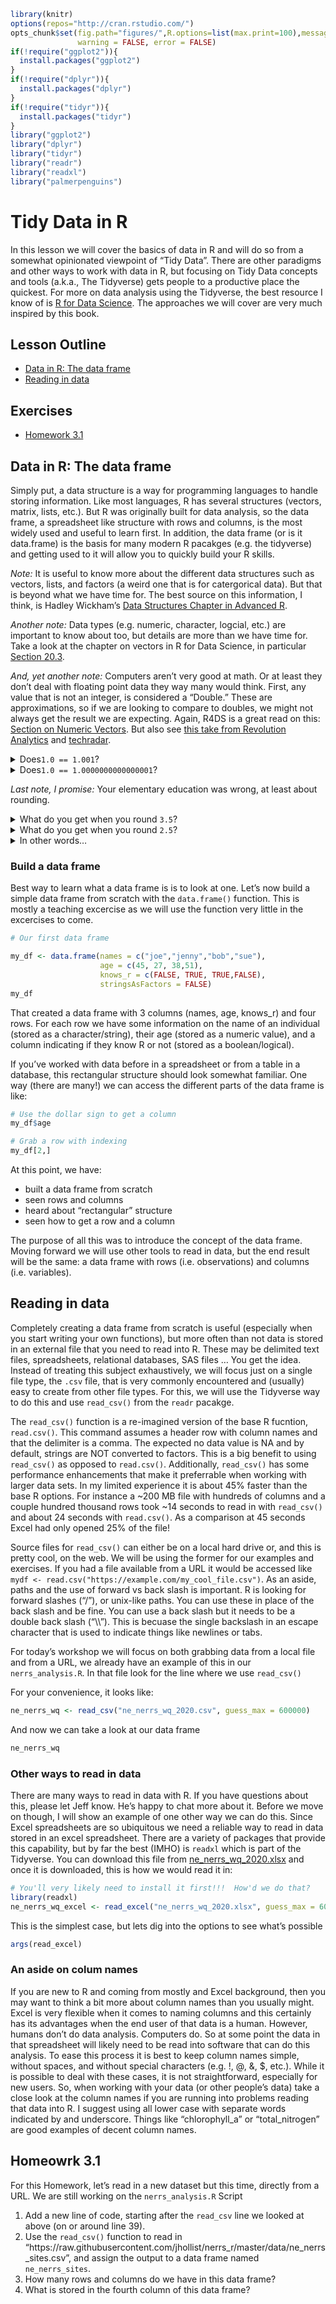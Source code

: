 ```r
library(knitr)
options(repos="http://cran.rstudio.com/")
opts_chunk$set(fig.path="figures/",R.options=list(max.print=100),message = FALSE,
               warning = FALSE, error = FALSE)
if(!require("ggplot2")){
  install.packages("ggplot2")
}
if(!require("dplyr")){
  install.packages("dplyr")
}
if(!require("tidyr")){
  install.packages("tidyr")
}
library("ggplot2")
library("dplyr")
library("tidyr")
library("readr")
library("readxl")
library("palmerpenguins")
```

# Tidy Data in R

In this lesson we will cover the basics of data in R and will do so from a somewhat opinionated viewpoint of "Tidy Data".  There are other paradigms and other ways to work with data in R, but focusing on Tidy Data concepts and tools (a.k.a., The Tidyverse) gets people to a productive place the quickest.  For more on data analysis using the Tidyverse, the best resource I know of is [R for Data Science](http://r4ds.had.co.nz).  The approaches we will cover are very much inspired by this book.

## Lesson Outline
- [Data in R: The data frame](#data-in-r-the-data-frame)
- [Reading in data](#reading-in-data)

## Exercises
- [Homework 3.1](#homework-31)

## Data in R: The data frame

Simply put, a data structure is a way for programming languages to handle storing information.  Like most languages, R has several structures (vectors, matrix, lists, etc.).  But R was originally built for data analysis, so the data frame, a spreadsheet like structure with rows and columns, is the most widely used and useful to learn first.  In addition, the data frame (or is it data.frame) is the basis for many modern R pacakges (e.g. the tidyverse) and getting used to it will allow you to quickly build your R skills.

*Note:* It is useful to know more about the different data structures such as vectors, lists, and factors (a weird one that is for catergorical data).  But that is beyond what we have time for.  The best source on this information, I think, is Hadley Wickham's [Data Structures Chapter in Advanced R](http://adv-r.had.co.nz/Data-structures.html).  

*Another note:* Data types (e.g. numeric, character, logcial, etc.) are important to know about too, but details are more than we have time for.  Take a look at the chapter on vectors in R for Data Science, in particular [Section 20.3](https://r4ds.had.co.nz/vectors.html#important-types-of-atomic-vector).  

*And, yet another note:* Computers aren't very good at math.  Or at least they don't deal with floating point data they way many would think.  First, any value that is not an integer, is considered a "Double."  These are approximations, so if we are looking to compare to doubles, we might not always get the result we are expecting.   Again, R4DS is a great read on this: [Section on Numeric Vectors](https://r4ds.had.co.nz/vectors.html#numeric).  But also see [this take from Revolution Analytics](https://blog.revolutionanalytics.com/2009/11/floatingpoint-errors-explained.html) and [techradar](https://www.techradar.com/news/computing/why-computers-suck-at-maths-644771/2). 

<details>
<summary>Does` 1.0 == 1.001`?</summary>
  
```r
1.0 == 1.001
```

</details>  

<details>
<summary>Does` 1.0 == 1.0000000000000001`?</summary>
  
```r
1.0 == 1.0000000000000001
```

</details>     
  

*Last note, I promise:* Your elementary education was wrong, at least about rounding. 

<details>
<summary>What do you get when you round `3.5`?</summary>
  
```r
round(3.5)
```

</details>

<details>
<summary>What do you get when you round `2.5`?</summary>
  
```r
round(2.5)
```

</details>

<details>
<summary>In other words...</summary>
In other words, if the last digit is a 5, and the digit we are rounding is even, the we round down. But, if the last digit is a 5, and the digit we around rounding is odd, the we round up. There are actually good reasons for this (think bias).  Read up on the IEEE 754 standard [rules on rounding](https://en.wikipedia.org/wiki/IEEE_754#Rounding_rules).  
</details>

### Build a data frame
Best way to learn what a data frame is is to look at one.  Let's now build a simple data frame from scratch with the `data.frame()` function.  This is mostly a teaching excercise as we will use the function very little in the excercises to come.  

```r
# Our first data frame

my_df <- data.frame(names = c("joe","jenny","bob","sue"), 
                    age = c(45, 27, 38,51), 
                    knows_r = c(FALSE, TRUE, TRUE,FALSE), 
                    stringsAsFactors = FALSE)
my_df
```

That created a data frame with 3 columns (names, age, knows_r) and four rows.  For each row we have some information on the name of an individual (stored as a character/string), their age (stored as a numeric value), and a column indicating if they know R or not (stored as a boolean/logical).

If you've worked with data before in a spreadsheet or from a table in a database, this rectangular structure should look somewhat familiar.   One way (there are many!) we can access the different parts of the data frame is like:

```r
# Use the dollar sign to get a column
my_df$age

# Grab a row with indexing
my_df[2,]
```

At this point, we have:

- built a data frame from scratch
- seen rows and columns
- heard about "rectangular" structure
- seen how to get a row and a column

The purpose of all this was to introduce the concept of the data frame.  Moving forward we will use other tools to read in data, but the end result will be the same: a data frame with rows (i.e. observations) and columns (i.e. variables).

## Reading in data

Completely creating a data frame from scratch is useful (especially when you start writing your own functions), but more often than not data is stored in an external file that you need to read into R.  These may be delimited text files, spreadsheets, relational databases, SAS files ...  You get the idea.  Instead of treating this subject exhaustively, we will focus just on a single file type, the `.csv` file, that is very commonly encountered and (usually) easy to create from other file types.  For this, we will use the Tidyverse way to do this and use  `read_csv()` from the `readr` pacakge.

The `read_csv()` function is a re-imagined version of the base R fucntion, `read.csv()`.  This command assumes a header row with column names and that the delimiter is a comma. The expected no data value is NA and by default, strings are NOT converted to factors.  This is a big benefit to using `read_csv()` as opposed to `read.csv()`.  Additionally, `read_csv()` has some performance enhancements that make it preferrable when working with larger data sets.  In my limited experience it is about 45% faster than the base R options.  For instance a ~200 MB file with hundreds of columns and a couple hundred thousand rows took ~14 seconds to read in with `read_csv()` and about 24 seconds with `read.csv()`.  As a comparison at 45 seconds Excel had only opened 25% of the file!

Source files for `read_csv()` can either be on a local hard drive or, and this is pretty cool, on the web. We will be using the former for our examples and exercises. If you had a file available from a URL it would be accessed like `mydf <- read.csv("https://example.com/my_cool_file.csv")`. As an aside, paths and the use of forward vs back slash is important. R is looking for forward slashes ("/"), or unix-like paths. You can use these in place of the back slash and be fine. You can use a back slash but it needs to be a double back slash ("\\\\"). This is becuase the single backslash in an escape character that is used to indicate things like newlines or tabs. 

For today's workshop we will focus on both grabbing data from a local file and from a URL, we already have an example of this in our `nerrs_analysis.R`.  In that file look for the line where we use `read_csv()`

For your convenience, it looks like:

```r
ne_nerrs_wq <- read_csv("ne_nerrs_wq_2020.csv", guess_max = 600000)
```

And now we can take a look at our data frame

```r
ne_nerrs_wq
```

### Other ways to read in data

There are many ways to read in data with R.  If you have questions about this, please let Jeff know.  He's happy to chat more about it.  Before we move on though, I will show an example of one other way we can do this.   Since Excel spreadsheets are so ubiquitous we need a reliable way to read in data stored in an excel spreadsheet.  There are a variety of packages that provide this capability, but by far the best (IMHO) is `readxl` which is part of the Tidyverse.  You can download this file from [ne_nerrs_wq_2020.xlsx]() and once it is downloaded, this is how we would read it in:

```r
# You'll very likely need to install it first!!!  How'd we do that?
library(readxl)
ne_nerrs_wq_excel <- read_excel("ne_nerrs_wq_2020.xlsx", guess_max = 600000)
```

This is the simplest case, but lets dig into the options to see what's possible

```r
args(read_excel)
```

### An aside on colum names

If you are new to R and coming from mostly and Excel background, then you may want to think a bit more about column names than you usually might.  Excel is very flexible when it comes to naming columns and this certainly has its advantages when the end user of that data is a human.  However, humans don't do data analysis.  Computers do.  So at some point the data in that spreadsheet will likely need to be read into software that can do this analysis.  To ease this process it is best to keep column names simple, without spaces, and without special characters (e.g. !, @, &, $, etc.).  While it is possible to deal with these cases, it is not straightforward, especially for new users.  So, when working with your data (or other people's data) take a close look at the column names if you are running into problems reading that data into R.  I suggest using all lower case with separate words indicated by and underscore.  Things like "chlorophyll_a" or "total_nitrogen" are good examples of decent column names.


## Homeowrk 3.1

For this Homework, let's read in a new dataset but this time, directly from a URL.  We are still working on the `nerrs_analysis.R` Script

1. Add a new line of code, starting after the `read_csv` line we looked at above (on or around line 39).  
2. Use the `read_csv()` function to read in "https://raw.githubusercontent.com/jhollist/nerrs_r/master/data/ne_nerrs_sites.csv", and assign the output to a data frame named `ne_nerrs_sites`.
3. How many rows and columns do we have in this data frame?  
4. What is stored in the fourth column of this data frame?